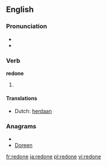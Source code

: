 ==English==

===Pronunciation===
* {{IPA|/ɻiˈdɒn/}}
* {{rhymes|ʌn}}

===Verb===
'''redone'''

# {{past participle of| to [[redo]]}}

====Translations====
* Dutch: [[herdaan]]

===Anagrams===
* {{alphagram|deenor}}
* [[Doreen#English|Doreen]]

[[fr:redone]]
[[ja:redone]]
[[pl:redone]]
[[vi:redone]]